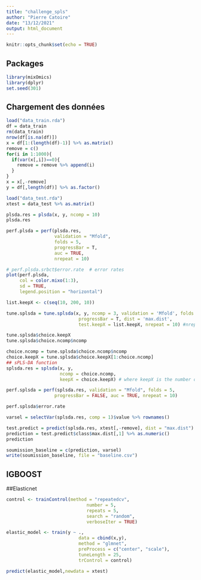 ```yaml
---
title: "challenge_spls"
author: "Pierre Catoire"
date: "13/12/2021"
output: html_document
---
```


```r
knitr::opts_chunk$set(echo = TRUE)
```

## Packages

```r
library(mixOmics)
library(dplyr)
set.seed(301)
```

## Chargement des données

```r
load("data_train.rda")
df = data_train
rm(data_train)
nrow(df[is.na(df)])
x = df[1:(length(df)-1)] %>% as.matrix()
remove = c()
for(i in 1:1000){
  if(var(x[,i])==0){
    remove = remove %>% append(i)
  }
}
x = x[,-remove]
y = df[,length(df)] %>% as.factor()

load("data_test.rda")
xtest = data_test %>% as.matrix()
```

```r
plsda.res = plsda(x, y, ncomp = 10)
plsda.res
```

```r
perf.plsda = perf(plsda.res,
                  validation = "Mfold",
                  folds = 5, 
                  progressBar = T,
                  auc = TRUE,
                  nrepeat = 10)

# perf.plsda.srbct$error.rate  # error rates
plot(perf.plsda,
     col = color.mixo(1:3),
     sd = TRUE,
     legend.position = "horizontal")
```

```r
list.keepX <- c(seq(10, 200, 10))
```

```r
tune.splsda = tune.splsda(x, y, ncomp = 3, validation = 'Mfold', folds = 5, 
                           progressBar = T, dist = 'max.dist',
                           test.keepX = list.keepX, nrepeat = 10) #nrepeat 50-100 for better estimate

tune.splsda$choice.keepX
tune.splsda$choice.ncomp$ncomp
```

```r
choice.ncomp = tune.splsda$choice.ncomp$ncomp
choice.keepX = tune.splsda$choice.keepX[1:choice.ncomp]
## sPLS-DA function
splsda.res = splsda(x, y,
                    ncomp = choice.ncomp,
                    keepX = choice.keepX) # where keepX is the number of variables selected for each components
```

```r
perf.splsda = perf(splsda.res, validation = "Mfold", folds = 5, 
                  progressBar = FALSE, auc = TRUE, nrepeat = 10) 

perf.splsda$error.rate
```

```r
varsel = selectVar(splsda.res, comp = 1)$value %>% rownames()
```

```r
test.predict = predict(splsda.res, xtest[,-remove], dist = "max.dist")
prediction = test.predict$class$max.dist[,1] %>% as.numeric()
prediction

soumission_baseline = c(prediction, varsel)
write(soumission_baseline, file = "baseline.csv")
```

## IGBOOST

##Elasticnet

```r
control <- trainControl(method = "repeatedcv",
                              number = 5,
                              repeats = 5,
                              search = "random",
                              verboseIter = TRUE)

elastic_model <- train(y ~ .,
                           data = cbind(x,y),
                           method = "glmnet",
                           preProcess = c("center", "scale"),
                           tuneLength = 25,
                           trControl = control)

predict(elastic_model,newdata = xtest)
```

